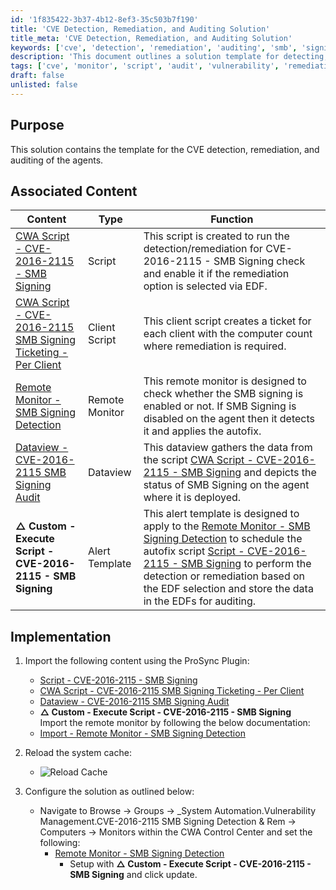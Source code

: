 ```yaml
---
id: '1f835422-3b37-4b12-8ef3-35c503b7f190'
title: 'CVE Detection, Remediation, and Auditing Solution'
title_meta: 'CVE Detection, Remediation, and Auditing Solution'
keywords: ['cve', 'detection', 'remediation', 'auditing', 'smb', 'signing']
description: 'This document outlines a solution template for detecting, remediating, and auditing CVE vulnerabilities, specifically focusing on SMB Signing. It includes associated scripts, monitors, and implementation steps to ensure effective vulnerability management.'
tags: ['cve', 'monitor', 'script', 'audit', 'vulnerability', 'remediation', 'security']
draft: false
unlisted: false
---
```

## Purpose

This solution contains the template for the CVE detection, remediation, and auditing of the agents.

## Associated Content

| Content                                                                                                   | Type         | Function                                                                                                                                                                                                                                       |
|-----------------------------------------------------------------------------------------------------------|--------------|-----------------------------------------------------------------------------------------------------------------------------------------------------------------------------------------------------------------------------------------------|
| [CWA Script - CVE-2016-2115 - SMB Signing](https://proval.itglue.com/DOC-5078775-16846805)              | Script       | This script is created to run the detection/remediation for CVE-2016-2115 - SMB Signing check and enable it if the remediation option is selected via EDF.                                                                                   |
| [CWA Script - CVE-2016-2115 SMB Signing Ticketing - Per Client](https://proval.itglue.com/DOC-5078775-17229170) | Client Script | This client script creates a ticket for each client with the computer count where remediation is required.                                                                                                                                 |
| [Remote Monitor - SMB Signing Detection](https://proval.itglue.com/DOC-5078775-15762067)                | Remote Monitor| This remote monitor is designed to check whether the SMB signing is enabled or not. If SMB Signing is disabled on the agent then it detects it and applies the autofix.                                                                       |
| [Dataview - CVE-2016-2115 SMB Signing Audit](https://proval.itglue.com/DOC-5078775-15762512)            | Dataview     | This dataview gathers the data from the script [CWA Script - CVE-2016-2115 - SMB Signing](https://proval.itglue.com/DOC-5078775-15762068) and depicts the status of SMB Signing on the agent where it is deployed.                          |
| **△ Custom - Execute Script - CVE-2016-2115 - SMB Signing**                                             | Alert Template| This alert template is designed to apply to the [Remote Monitor - SMB Signing Detection](https://proval.itglue.com/DOC-5078775-15762067) to schedule the autofix script [Script - CVE-2016-2115 - SMB Signing](https://proval.itglue.com/DOC-5078775-15762068) to perform the detection or remediation based on the EDF selection and store the data in the EDFs for auditing. |

## Implementation

1. Import the following content using the ProSync Plugin:
   - [Script - CVE-2016-2115 - SMB Signing](https://proval.itglue.com/DOC-5078775-15762068)
   - [CWA Script - CVE-2016-2115 SMB Signing Ticketing - Per Client](https://proval.itglue.com/DOC-5078775-17229170)
   - [Dataview - CVE-2016-2115 SMB Signing Audit](https://proval.itglue.com/DOC-5078775-15762512)
   - **△ Custom - Execute Script - CVE-2016-2115 - SMB Signing**  
   Import the remote monitor by following the below documentation:  
   - [Import - Remote Monitor - SMB Signing Detection](https://proval.itglue.com/DOC-5078775-15775362)

2. Reload the system cache:
   - ![Reload Cache](../../static/img/CVE-2016-2115---SMB-Signing/image_4.png)

3. Configure the solution as outlined below:
   - Navigate to Browse -> Groups -> _System Automation.Vulnerability Management.CVE-2016-2115 SMB Signing Detection & Rem -> Computers -> Monitors within the CWA Control Center and set the following:
     - [Remote Monitor - SMB Signing Detection](https://proval.itglue.com/DOC-5078775-15762067)
       - Setup with **△ Custom - Execute Script - CVE-2016-2115 - SMB Signing** and click update.











